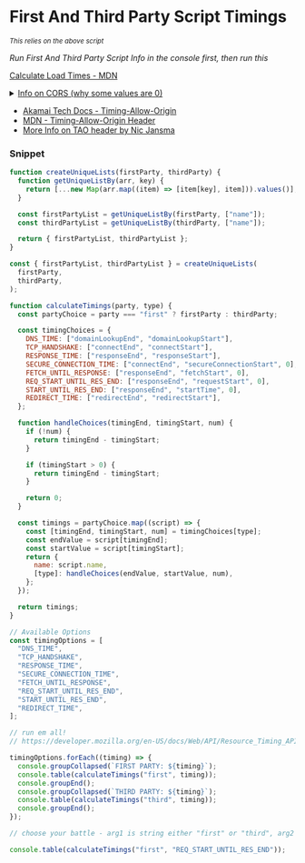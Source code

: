 # First And Third Party Script Timings

<small>_This relies on the above script_</small>

_Run First And Third Party Script Info in the console first, then run this_

[Calculate Load Times - MDN](https://developer.mozilla.org/en-US/docs/Web/API/Resource_Timing_API/Using_the_Resource_Timing_API#timing_resource_loading_phases)

<details>
  <summary>
    <a href='https://developer.mozilla.org/en-US/docs/Web/API/Resource_Timing_API/Using_the_Resource_Timing_API#coping_with_cors' target="_blank">
      Info on CORS (why some values are 0)
    </a>
  </summary>
<p>

> Note: The properties which are returned as 0 by default when loading a resource from a domain other than the one of the web page itself: redirectStart, redirectEnd, domainLookupStart, domainLookupEnd, connectStart, connectEnd, secureConnectionStart, requestStart, and responseStart.

</p>
</details>

- [Akamai Tech Docs - Timing-Allow-Origin](https://techdocs.akamai.com/mpulse/docs/use-metrics#the-resource-timing-api)
- [MDN - Timing-Allow-Origin Header](https://developer.mozilla.org/en-US/docs/Web/HTTP/Headers/Timing-Allow-Origin)
- [More Info on TAO header by Nic Jansma](https://nicj.net/resourcetiming-visibility-third-party-scripts-ads-and-page-weight/)

### Snippet

```js copy
function createUniqueLists(firstParty, thirdParty) {
  function getUniqueListBy(arr, key) {
    return [...new Map(arr.map((item) => [item[key], item])).values()];
  }

  const firstPartyList = getUniqueListBy(firstParty, ["name"]);
  const thirdPartyList = getUniqueListBy(thirdParty, ["name"]);

  return { firstPartyList, thirdPartyList };
}

const { firstPartyList, thirdPartyList } = createUniqueLists(
  firstParty,
  thirdParty,
);

function calculateTimings(party, type) {
  const partyChoice = party === "first" ? firstParty : thirdParty;

  const timingChoices = {
    DNS_TIME: ["domainLookupEnd", "domainLookupStart"],
    TCP_HANDSHAKE: ["connectEnd", "connectStart"],
    RESPONSE_TIME: ["responseEnd", "responseStart"],
    SECURE_CONNECTION_TIME: ["connectEnd", "secureConnectionStart", 0],
    FETCH_UNTIL_RESPONSE: ["responseEnd", "fetchStart", 0],
    REQ_START_UNTIL_RES_END: ["responseEnd", "requestStart", 0],
    START_UNTIL_RES_END: ["responseEnd", "startTime", 0],
    REDIRECT_TIME: ["redirectEnd", "redirectStart"],
  };

  function handleChoices(timingEnd, timingStart, num) {
    if (!num) {
      return timingEnd - timingStart;
    }

    if (timingStart > 0) {
      return timingEnd - timingStart;
    }

    return 0;
  }

  const timings = partyChoice.map((script) => {
    const [timingEnd, timingStart, num] = timingChoices[type];
    const endValue = script[timingEnd];
    const startValue = script[timingStart];
    return {
      name: script.name,
      [type]: handleChoices(endValue, startValue, num),
    };
  });

  return timings;
}

// Available Options
const timingOptions = [
  "DNS_TIME",
  "TCP_HANDSHAKE",
  "RESPONSE_TIME",
  "SECURE_CONNECTION_TIME",
  "FETCH_UNTIL_RESPONSE",
  "REQ_START_UNTIL_RES_END",
  "START_UNTIL_RES_END",
  "REDIRECT_TIME",
];

// run em all!
// https://developer.mozilla.org/en-US/docs/Web/API/Resource_Timing_API/Using_the_Resource_Timing_API#timing_resource_loading_phases

timingOptions.forEach((timing) => {
  console.groupCollapsed(`FIRST PARTY: ${timing}`);
  console.table(calculateTimings("first", timing));
  console.groupEnd();
  console.groupCollapsed(`THIRD PARTY: ${timing}`);
  console.table(calculateTimings("third", timing));
  console.groupEnd();
});

// choose your battle - arg1 is string either "first" or "third", arg2 is string timing option listed above.

console.table(calculateTimings("first", "REQ_START_UNTIL_RES_END"));
```

